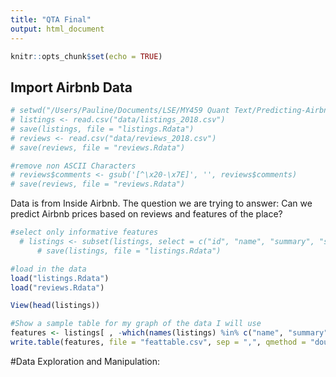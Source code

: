 ```yaml
---
title: "QTA Final"
output: html_document
---
```


```r
knitr::opts_chunk$set(echo = TRUE)
```

## Import Airbnb Data 
```r
# setwd("/Users/Pauline/Documents/LSE/MY459 Quant Text/Predicting-Airbnb-Prices/")
# listings <- read.csv("data/listings_2018.csv")
# save(listings, file = "listings.Rdata")
# reviews <- read.csv("data/reviews_2018.csv")
# save(reviews, file = "reviews.Rdata")

#remove non ASCII Characters 
# reviews$comments <- gsub('[^\x20-\x7E]', '', reviews$comments)
# save(reviews, file = "reviews.Rdata")
```
Data is from Inside Airbnb.
The question we are trying to answer: Can we predict Airbnb prices based on reviews and features of the place? 

```r
#select only informative features 
  # listings <- subset(listings, select = c("id", "name", "summary", "space", "host_is_superhost",   "host_identity_verified", "neighbourhood_cleansed", "latitude", "longitude", "property_type", "room_type", "accommodates", "bathrooms", "bedrooms", "beds", "square_feet", "guests_included", "minimum_nights","maximum_nights","number_of_reviews","review_scores_rating"))
      # save(listings, file = "listings.Rdata")

#load in the data
load("listings.Rdata")
load("reviews.Rdata")

View(head(listings))

#Show a sample table for my graph of the data I will use 
features <- listings[ , -which(names(listings) %in% c("name", "summary", "space"))]
write.table(features, file = "feattable.csv", sep = ",", qmethod = "double")
```

#Data Exploration and Manipulation: 


#